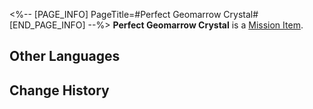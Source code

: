 <%-- [PAGE_INFO]
PageTitle=#Perfect Geomarrow Crystal#
[END_PAGE_INFO] --%>
{{Item Infobox
|id          = 140178
|image       = Item Perfect Geomarrow Crystal.png
|type        = Mission Item
|invCategory = Missions
|rarity      = 3
|effect      = 
|description = A fist-sized geomarrow crystal, reflecting an indigo luster.<br />That supervisor Antonia probably knows how much it's worth.
}}
'''Perfect Geomarrow Crystal''' is a [[Mission Item]].

==Other Languages==
{{Other Languages
|en   = Perfect Geomarrow Crystal
|zhs  = 完美的地髓结晶
|zht  = 完美的地髓結晶
|ja   = 完璧な地髄結晶
|ko   = 완벽한 지오매로우 결정
|es   = Cristal de geomédula perfecto
|fr   = Cristal de géomoelle parfait
|ru   = Совершенный кристалл геосущности
|th   = Geomarrow Crystal ที่สมบูรณ์แบบ
|vi   = Kết Tinh Tủy Ngầm Hoàn Hảo
|de   = Perfekter Geomark-Kristall
|id   = Kristal Geomarrow yang Sempurna
|pt   = Cristal de Geoessência Perfeito
}}

==Change History==
{{Change History|1.0}}
